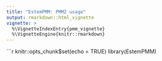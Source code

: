 ```yaml
---
title: "EstemPMM: PMM2 usage"
output: rmarkdown::html_vignette
vignette: >
  %\VignetteIndexEntry{pmm_vignette}
  %\VignetteEngine{knitr::rmarkdown}
---
```


```r
knitr::opts_chunk$set(echo = TRUE)
library(EstemPMM)
